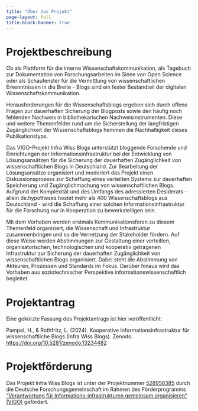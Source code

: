 ```yaml
---
title: "Über das Projekt"
page-layout: full
title-block-banner: true
---
```


# Projektbeschreibung

Ob als Plattform für die interne Wissenschaftskommunikation, als Tagebuch zur Dokumentation von Forschungsarbeiten im Sinne von Open Science oder als Schaufenster für die Vermittlung von wissenschaftlichen Erkenntnissen in die Breite - Blogs sind ein fester Bestandteil der digitalen Wissenschaftskommunikation.

Herausforderungen für die Wissenschaftsblogs ergeben sich durch offene Fragen zur dauerhaften Sicherung der Blogposts sowie den häufig noch fehlenden Nachweis in bibliothekarischen Nachweisinstrumenten. Diese und weitere Themenfelder rund um die Sicherstellung der langfristigen Zugänglichkeit der Wissenschaftsblogs hemmen die Nachhaltigkeit dieses Publikationstyps.

Das VIGO-Projekt Infra Wiss Blogs unterstützt bloggende Forschende und Einrichtungen der Informationsinfrastruktur bei der Entwicklung von Lösungsansätzen für die Sicherung der dauerhaften Zugänglichkeit von wissenschaftlichen Blogs in Deutschland. Zur Bearbeitung der Lösungsansätze organisiert und moderiert das Projekt einen Diskussionsprozess zur Schaffung eines verteilten Systems zur dauerhaften Speicherung und Zugänglichmachung von wissenschaftlichen Blogs. Aufgrund der Komplexität und des Umfangs des adressierten Desiderats - allein de.hypotheses hostet mehr als 400 Wissenschaftsblogs aus Deutschland - wird die Schaffung einer solchen Informationsinfrastruktur für die Forschung nur in Kooperation zu bewerkstelligen sein.

Mit dem Vorhaben werden erstmals Kommunikationsforen zu diesem Themenfeld organisiert, die Wissenschaft und Infrastruktur zusammenbringen und so die Vernetzung der Stakeholder fördern. Auf diese Weise werden Abstimmungen zur Gestaltung einer verteilten, organisatorischen, technologischen und kooperativ getragenen Infrastruktur zur Sicherung der dauerhaften Zugänglichkeit von wissenschaftlichen Blogs organisiert. Dabei steht die Abstimmung von Akteuren, Prozessen und Standards im Fokus. Darüber hinaus wird das Vorhaben aus soziotechnischer Perspektive informationswissenschaftlich begleitet.

# Projektantrag

Eine gekürzte Fassung des Projektantrags ist hier veröffentlicht:

Pampel, H., & Rothfritz, L. (2024). Kooperative Informationsinfrastruktur für wissenschaftliche Blogs (Infra Wiss Blogs). Zenodo. <https://doi.org/10.5281/zenodo.13234482>

# Projektförderung

Das Projekt Infra Wiss Blogs ist unter der Projektnummer [528958385](https://gepris.dfg.de/gepris/projekt/528958385) durch die Deutsche Forschungsgemeinschaft im Rahmen des Förderprogramms ["Verantwortung für Informations-infrastrukturen gemeinsam organisieren" (VIGO)](https://www.dfg.de/de/foerderung/foerdermoeglichkeiten/programme/infrastruktur/lis/lis-foerderangebote/vigo) gefördert.
